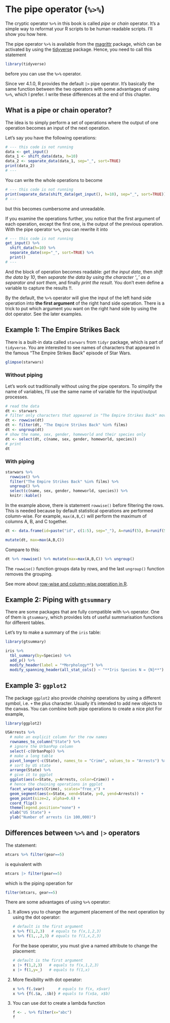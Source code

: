 # The pipe operator (`%>%`)

The cryptic operator `%>%` in this book is called *pipe* or *chain* operator. It's a simple way to reformat your R scripts to be human readable scripts. I'll show you how here.

::: callout-note
The pipe operator `%>%` is available from the [magrittr](https://magrittr.tidyverse.org/){target="_blank"} package, which can be activated by using the [tidyverse](https://www.tidyverse.org/){target="_blank"} package. Hence, you need to call this statement

```r
library(tidyverse)
```

before you can use the `%>%` operator.

Since ver 4.1.0, R provides the default `|>` pipe operator. It's basically the same function between the two operators with some advantages of using `%>%`, which I prefer. I write these differences at the end of this chapter.
:::

## What is a pipe or chain operator?

The idea is to simply perform a set of operations where the output of one operation becomes an input of the next operation.

Let's say you have the following operations:

```r
# --- this code is not running
data <- get_input()
data_1 <- shift_data(data, h=10)
data_2 <- separate_data(data_1, sep="_", sort=TRUE)
print(data_2)
# ---
```

You can write the whole operations to become

```r
# --- this code is not running
print(separate_data(shift_data(get_input(), h=10), sep="_", sort=TRUE))
# ---
```

but this becomes cumbersome and unreadable.

If you examine the operations further, you notice that the first argument of each operation, except the first one, is the output of the previous operation. With the pipe operator `%>%`, you can rewrite it into

```r
# --- this code is not running
get_input() %>%
  shift_data(h=10) %>%
  separate_date(sep="_", sort=TRUE) %>%
  print()
# ---
```

And the block of operation becomes readable: *get the input data*, then *shift the data by 10*, then *separate the data by using the character '\_' as a separator and sort them*, and finally *print the result*. You don't even define a variable to capture the results !!.

::: callout-note
By the default, the `%>%` operator will give the input of the left hand side operation into **the first argument** of the right hand side operation. There is a trick to put which argument you want on the right hand side by using the dot operator. See the later examples.
:::

## Example 1: The Empire Strikes Back

There is a built-in data called `starwars` from `tidyr` package, which is part of `tidyverse`. You are interested to see names of characters that appeared in the famous "The Empire Strikes Back" episode of Star Wars.

```r
glimpse(starwars)
```

### Without piping

Let's work out traditionally without using the pipe operators. To simplify the name of variables, I'll use the same name of variable for the input/output processes.

```r
# read the data
dt <- starwars
# filter only characters that appeared in "The Empire Strikes Back" movie
dt <- rowwise(dt)
dt <- filter(dt, "The Empire Strikes Back" %in% films)
dt <- ungroup(dt)
# show the name, sex, gender, homeworld and their species only
dt <- select(dt, c(name, sex, gender, homeworld, species))
# print
dt
```

### With piping

```r
starwars %>%
  rowwise() %>%
  filter("The Empire Strikes Back" %in% films) %>%
  ungroup() %>%
  select(c(name, sex, gender, homeworld, species)) %>%
  knitr::kable()
```

::: callout-note
In the example above, there is statement `rowwise()` before filtering the rows. This is needed because by default statistical operations are performed column-wise. For example, `max(A,B,C)` will perform the maximum of columns A, B, and C together.

```r
dt <- data.frame(id=paste("id", c(1:5), sep="_"), A=runif(5), B=runif(5), C=runif(5))

mutate(dt, max=max(A,B,C))
```

Compare to this:

```r
dt %>% rowwise() %>% mutate(max=max(A,B,C)) %>% ungroup()
```

The `rowwise()` function groups data by rows, and the last `ungroup()` function removes the grouping.

See more about [row-wise and column-wise operation in R](https://dplyr.tidyverse.org/articles/rowwise.html){target="_blank"}.
:::

## Example 2: Piping with `gtsummary`

There are some packages that are fully compatible with `%>%` operator. One of them is `gtsummary`, which provides lots of useful summarisation functions for different tables.

Let's try to make a summary of the `iris` table:

```r
library(gtsummary)
```

```r
iris %>%
  tbl_summary(by=Species) %>%
  add_p() %>%
  modify_header(label = "*Morphology*") %>%
  modify_spanning_header(all_stat_cols() ~ "**Iris Species N = {N}**")
```

## Example 3: `ggplot2`

The package `ggplot2` also provide *chaining* operations by using a different symbol, i.e. `+` the plus character. Usually it's intended to add new objects to the canvas. You can combine both pipe operations to create a nice plot For example,

```r
library(ggplot2)
```

```r
USArrests %>%
  # make an explicit column for the row names
  rownames_to_column("State") %>%
  # ignore the UrbanPop column
  select(-c(UrbanPop)) %>%
  # make a long table
  pivot_longer(-c(State), names_to = "Crime", values_to = "Arrests") %>%
  # sort by US state
  arrange(State) %>%
  # give it to ggplot
  ggplot(aes(x=State, y=Arrests, color=Crime)) +
  # hence the chaining operations in ggplot
  facet_wrap(vars(Crime), scales="free_x") +
  geom_segment(aes(x=State, xend=State, y=0, yend=Arrests)) +
  geom_point(size=2, alpha=0.6) +
  coord_flip() +
  theme(legend.position="none") +
  xlab("US State") +
  ylab("Number of arrests (in 100,000)") 
```

## Differences between `%>%` and `|>` operators

The statement:

```r
mtcars %>% filter(gear==5)
```

is equivalent with

```r
mtcars |> filter(gear==5)
```

which is the piping operation for

```r
filter(mtcars, gear==5)
```

There are some advantages of using `%>%` operator:

1.  It allows you to change the argument placement of the next operation by using the dot operator:

    ```r
    # default is the first argument
    x %>% f(1,2,3)   # equals to f(x,1,2,3)
    x %>% f(1,.,2,3) # equals to f(1,x,2,3)
    ```

    For the base operator, you must give a named attribute to change the placement:

    ```r
    # default is the first argument
    x |> f(1,2,3)   # equals to f(x,1,2,3)
    x |> f(1,y=_)   # equals to f(1,x)
    ```

2.  More flexibility with dot operator:

    ```r
    x %>% f(.$var)      # equals to f(x, x$var)
    x %>% {f(.$a, .$b)} # equals to f(x$a, x$b)
    ```

3.  You can use dot to create a lambda function

    ```r
    f <- . %>% filter(x="abc")
    f
    ```
